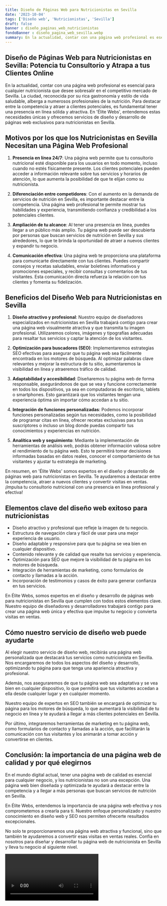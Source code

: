 ```yaml
---
title: Diseño de Páginas Web para Nutricionistas en Sevilla
date: '2023-10-04'
tags: ['Diseño web', 'Nutricionistas', 'Sevilla']
draft: false
banner : diseño_paginas_web_nutricionistas
fondoBanner : diseño_pagina_web_sevilla.webp
summary: En la actualidad, contar con una página web profesional es esencial para cualquier nutricionista que desee sobresalir en el competitivo mercado de Sevilla. La ciudad, reconocida por su rica gastronomía y estilo de vida saludable, alberga a numerosos profesionales de la nutrición. Para destacar entre la competencia y atraer a clientes potenciales, es fundamental tener una presencia en línea sólida y atractiva. En 'Élite Webs', entendemos estas necesidades únicas y ofrecemos servicios de diseño y desarrollo de páginas web exclusivos para nutricionistas en Sevilla.
---
```


## Diseño de Páginas Web para Nutricionistas en Sevilla: Potencia tu Consultorio y Atrapa a tus Clientes Online

En la actualidad, contar con una página web profesional es esencial para cualquier nutricionista que desee sobresalir en el competitivo mercado de Sevilla. La ciudad, reconocida por su rica gastronomía y estilo de vida saludable, alberga a numerosos profesionales de la nutrición. Para destacar entre la competencia y atraer a clientes potenciales, es fundamental tener una presencia en línea sólida y atractiva. En 'Élite Webs', entendemos estas necesidades únicas y ofrecemos servicios de diseño y desarrollo de páginas web exclusivos para nutricionistas en Sevilla.

## Motivos por los que los Nutricionistas en Sevilla Necesitan una Página Web Profesional

1. **Presencia en línea 24/7**: Una página web permite que tu consultorio nutricional esté disponible para los usuarios en todo momento, incluso cuando no estés físicamente presente. Los clientes potenciales pueden acceder a información relevante sobre tus servicios y horarios de atención, lo que aumenta la posibilidad de que te elijan como su nutricionista.

2. **Diferenciación entre competidores**: Con el aumento en la demanda de servicios de nutrición en Sevilla, es importante destacar entre la competencia. Una página web profesional te permite mostrar tus habilidades y experiencia, transmitiendo confianza y credibilidad a los potenciales clientes.

3. **Ampliación de tu alcance**: Al tener una presencia en línea, puedes llegar a un público más amplio. Tu página web puede ser descubierta por personas que buscan servicios de nutrición en Sevilla y sus alrededores, lo que te brinda la oportunidad de atraer a nuevos clientes y expandir tu negocio.

4. **Comunicación efectiva**: Una página web te proporciona una plataforma para comunicarte directamente con tus clientes. Puedes compartir consejos y recetas saludables, enviar boletines informativos y promociones especiales, y recibir consultas y comentarios de tus visitantes. Esta comunicación directa refuerza la relación con tus clientes y fomenta su fidelización.

## Beneficios del Diseño Web para Nutricionistas en Sevilla

1. **Diseño atractivo y profesional**: Nuestro equipo de diseñadores especializados en nutricionistas en Sevilla trabajará contigo para crear una página web visualmente atractiva y que transmita tu imagen profesional. Utilizaremos colores, imágenes y tipografías adecuadas para resaltar tus servicios y captar la atención de los visitantes.

2. **Optimización para buscadores (SEO)**: Implementaremos estrategias SEO efectivas para asegurar que tu página web sea fácilmente encontrada en los motores de búsqueda. Al optimizar palabras clave relevantes y mejorar la estructura de tu sitio, aumentaremos la visibilidad en línea y atraeremos tráfico de calidad.

3. **Adaptabilidad y accesibilidad**: Diseñaremos tu página web de forma responsable, asegurándonos de que se vea y funcione correctamente en todos los dispositivos, ya sea en computadoras de escritorio, tablets o smartphones. Esto garantizará que los visitantes tengan una experiencia óptima sin importar cómo accedan a tu sitio.

4. **Integración de funciones personalizadas**: Podemos incorporar funciones personalizadas según tus necesidades, como la posibilidad de programar citas en línea, ofrecer recetas exclusivas para tus suscriptores o incluso un blog donde puedas compartir tus conocimientos y experiencias en nutrición.

5. **Analítica web y seguimiento**: Mediante la implementación de herramientas de análisis web, podrás obtener información valiosa sobre el rendimiento de tu página web. Esto te permitirá tomar decisiones informadas basadas en datos reales, conocer el comportamiento de tus visitantes y ajustar tu estrategia de marketing.

En resumen, en 'Élite Webs' somos expertos en el diseño y desarrollo de páginas web para nutricionistas en Sevilla. Te ayudaremos a destacar entre la competencia, atraer a nuevos clientes y convertir visitas en ventas. ¡Impulsa tu consultorio nutricional con una presencia en línea profesional y efectiva!

<GifSeo />

<Cta />

## Elementos clave del diseño web exitoso para nutricionistas

- Diseño atractivo y profesional que refleje la imagen de tu negocio.
- Estructura de navegación clara y fácil de usar para una mejor experiencia de usuario.
- Diseño adaptable y responsive para que tu página se vea bien en cualquier dispositivo.
- Contenido relevante y de calidad que resalte tus servicios y experiencia.
- Optimización para SEO que mejore la visibilidad de tu página en los motores de búsqueda.
- Integración de herramientas de marketing, como formularios de contacto y llamadas a la acción.
- Incorporación de testimonios y casos de éxito para generar confianza en tus servicios.

En Élite Webs, somos expertos en el diseño y desarrollo de páginas web para nutricionistas en Sevilla que cumplen con todos estos elementos clave. Nuestro equipo de diseñadores y desarrolladores trabajará contigo para crear una página web única y efectiva que impulse tu negocio y convierta visitas en ventas.

## Cómo nuestro servicio de diseño web puede ayudarte

Al elegir nuestro servicio de diseño web, recibirás una página web personalizada que destacará tus servicios como nutricionista en Sevilla. Nos encargaremos de todos los aspectos del diseño y desarrollo, optimizando tu página para que tenga una apariencia atractiva y profesional.

Además, nos aseguraremos de que tu página web sea adaptativa y se vea bien en cualquier dispositivo, lo que permitirá que tus visitantes accedan a ella desde cualquier lugar y en cualquier momento.

Nuestro equipo de expertos en SEO también se encargará de optimizar tu página para los motores de búsqueda, lo que aumentará la visibilidad de tu negocio en línea y te ayudará a llegar a más clientes potenciales en Sevilla.

Por último, integraremos herramientas de marketing en tu página web, como formularios de contacto y llamadas a la acción, que facilitarán la comunicación con tus visitantes y los animarán a tomar acción y convertirse en clientes.

## Conclusión: la importancia de una página web de calidad y por qué elegirnos

En el mundo digital actual, tener una página web de calidad es esencial para cualquier negocio, y los nutricionistas no son una excepción. Una página web bien diseñada y optimizada te ayudará a destacar entre la competencia y a llegar a más personas que buscan servicios de nutrición en Sevilla.

En Élite Webs, entendemos la importancia de una página web efectiva y nos comprometemos a crearla para ti. Nuestro enfoque personalizado y nuestro conocimiento en diseño web y SEO nos permiten ofrecerte resultados excepcionales.

No solo te proporcionaremos una página web atractiva y funcional, sino que también te ayudaremos a convertir esas visitas en ventas reales. Confía en nosotros para diseñar y desarrollar tu página web de nutricionista en Sevilla y lleva tu negocio al siguiente nivel.

<Video />

<CtaBot job='Nutricionistas' city='Sevilla'/>

<Gmaps query='Sevilla+españa+maps' />